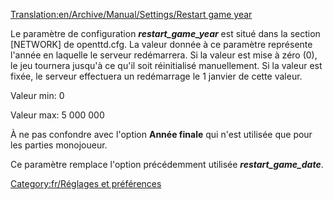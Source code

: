 [[Translation:en/Archive/Manual/Settings/Restart game year]]


Le paramètre de configuration '''''restart_game_year''''' est situé  dans la section [NETWORK] de openttd.cfg. La valeur donnée à ce paramètre représente l'année en laquelle le serveur redémarrera. Si la valeur est mise à zéro (0), le jeu tournera jusqu'à ce qu'il soit réinitialisé manuellement. Si la valeur est fixée, le serveur effectuera un redémarrage le 1 janvier de cette valeur.

Valeur min: 0

Valeur max: 5 000 000

À ne pas confondre avec l'option '''Année finale''' qui n'est utilisée que pour les parties monojoueur.

Ce paramètre remplace l'option précédemment utilisée '''''restart_game_date'''''.

[[Category:fr/Réglages et préférences]]